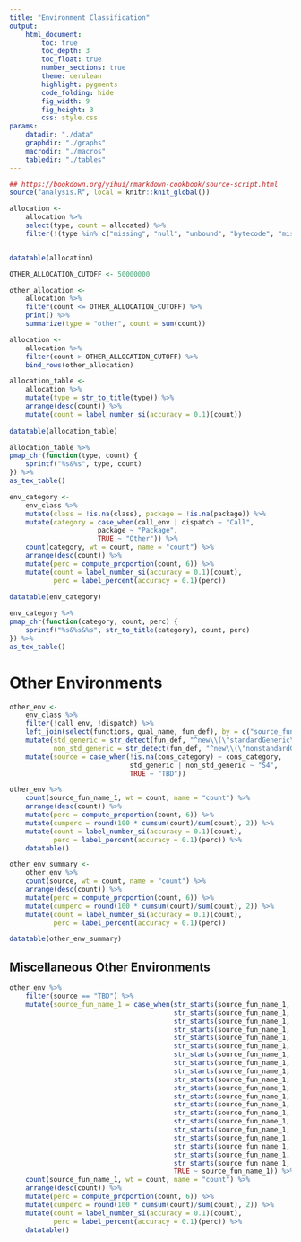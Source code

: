 ```yaml
---
title: "Environment Classification"
output:
    html_document:
        toc: true
        toc_depth: 3
        toc_float: true
        number_sections: true
        theme: cerulean
        highlight: pygments
        code_folding: hide
        fig_width: 9
        fig_height: 3
        css: style.css
params:
    datadir: "./data"
    graphdir: "./graphs"
    macrodir: "./macros"
    tabledir: "./tables"
---
```


```r
## https://bookdown.org/yihui/rmarkdown-cookbook/source-script.html
source("analysis.R", local = knitr::knit_global())
```

```r
allocation <-
    allocation %>%
    select(type, count = allocated) %>%
    filter(!(type %in% c("missing", "null", "unbound", "bytecode", "miscellaneous", "special", "builtin", "dot", "char", "weakref", "pairlist")))


datatable(allocation)

OTHER_ALLOCATION_CUTOFF <- 50000000

other_allocation <-
    allocation %>% 
    filter(count <= OTHER_ALLOCATION_CUTOFF) %>%
    print() %>%
    summarize(type = "other", count = sum(count))

allocation <-
    allocation %>%
    filter(count > OTHER_ALLOCATION_CUTOFF) %>%
    bind_rows(other_allocation)

allocation_table <-
    allocation %>%
    mutate(type = str_to_title(type)) %>%
    arrange(desc(count)) %>%
    mutate(count = label_number_si(accuracy = 0.1)(count))
    
datatable(allocation_table)

allocation_table %>%
pmap_chr(function(type, count) {
    sprintf("%s&%s", type, count)
}) %>%
as_tex_table()
```

```r
env_category <-
    env_class %>%
    mutate(class = !is.na(class), package = !is.na(package)) %>%
    mutate(category = case_when(call_env | dispatch ~ "Call",
                      package ~ "Package",
                      TRUE ~ "Other")) %>%
    count(category, wt = count, name = "count") %>%
    arrange(desc(count)) %>%
    mutate(perc = compute_proportion(count, 6)) %>%
    mutate(count = label_number_si(accuracy = 0.1)(count),
           perc = label_percent(accuracy = 0.1)(perc))
    
datatable(env_category)

env_category %>%
pmap_chr(function(category, count, perc) {
    sprintf("%s&%s&%s", str_to_title(category), count, perc)
}) %>%
as_tex_table()
```

# Other Environments

```r
other_env <-
    env_class %>%
    filter(!call_env, !dispatch) %>%
    left_join(select(functions, qual_name, fun_def), by = c("source_fun_name_1" = "qual_name")) %>%
    mutate(std_generic = str_detect(fun_def, "^new\\(\"standardGeneric\", "),
           non_std_generic = str_detect(fun_def, "^new\\(\"nonstandardGenericFunction\", ")) %>%
    mutate(source = case_when(!is.na(cons_category) ~ cons_category,
                              std_generic | non_std_generic ~ "S4",
                              TRUE ~ "TBD"))

other_env %>%
    count(source_fun_name_1, wt = count, name = "count") %>%
    arrange(desc(count)) %>%
    mutate(perc = compute_proportion(count, 6)) %>%
    mutate(cumperc = round(100 * cumsum(count)/sum(count), 2)) %>%
    mutate(count = label_number_si(accuracy = 0.1)(count),
           perc = label_percent(accuracy = 0.1)(perc)) %>%
    datatable()

other_env_summary <-
    other_env %>%
    count(source, wt = count, name = "count") %>% 
    arrange(desc(count)) %>%
    mutate(perc = compute_proportion(count, 6)) %>%
    mutate(cumperc = round(100 * cumsum(count)/sum(count), 2)) %>%
    mutate(count = label_number_si(accuracy = 0.1)(count),
           perc = label_percent(accuracy = 0.1)(perc))

datatable(other_env_summary)
```

## Miscellaneous Other Environments

```r
other_env %>%
    filter(source == "TBD") %>%
    mutate(source_fun_name_1 = case_when(str_starts(source_fun_name_1, fixed("vctrs*$#$*")) ~ "vctrs",
                                         str_starts(source_fun_name_1, fixed("igraph*$#$*")) ~ "igraph",
                                         str_starts(source_fun_name_1, fixed("Rcpp*$#$*")) ~ "Rcpp",
                                         str_starts(source_fun_name_1, fixed("cli*$#$*")) ~ "cli",
                                         str_starts(source_fun_name_1, fixed("magrittr*$#$*")) ~ "magrittr",
                                         str_starts(source_fun_name_1, fixed("methods*$#$*")) ~ "methods",
                                         str_starts(source_fun_name_1, fixed("lme4*$#$*")) ~ "lme4",
                                         str_starts(source_fun_name_1, fixed("nlme*$#$*")) ~ "nlme",
                                         str_starts(source_fun_name_1, fixed("base*$#$*")) ~ "base",
                                         str_starts(source_fun_name_1, fixed("stats*$#$*")) ~ "stats",
                                         str_starts(source_fun_name_1, fixed("grDevices*$#$*")) ~ "grDevices",
                                         str_starts(source_fun_name_1, fixed("lattice*$#$*")) ~ "lattice",
                                         str_starts(source_fun_name_1, fixed("tools*$#$*")) ~ "tools",
                                         str_starts(source_fun_name_1, fixed("callr*$#$*")) ~ "callr",
                                         str_starts(source_fun_name_1, fixed("plyr*$#$*")) ~ "plyr",
                                         str_starts(source_fun_name_1, fixed("data.table*$#$*")) ~ "data.table",
                                         str_starts(source_fun_name_1, fixed("ggplot2*$#$*")) ~ "ggplot2",
                                         str_starts(source_fun_name_1, fixed("gtools*$#$*")) ~ "gtools",
                                         str_starts(source_fun_name_1, fixed("cluster*$#$*")) ~ "cluster",
                                         str_starts(source_fun_name_1, fixed("rlang*$#$*")) ~ "rlang",
                                         TRUE ~ source_fun_name_1)) %>%
    count(source_fun_name_1, wt = count, name = "count") %>%
    arrange(desc(count)) %>%
    mutate(perc = compute_proportion(count, 6)) %>%
    mutate(cumperc = round(100 * cumsum(count)/sum(count), 2)) %>%
    mutate(count = label_number_si(accuracy = 0.1)(count),
           perc = label_percent(accuracy = 0.1)(perc)) %>%
    datatable()
```

